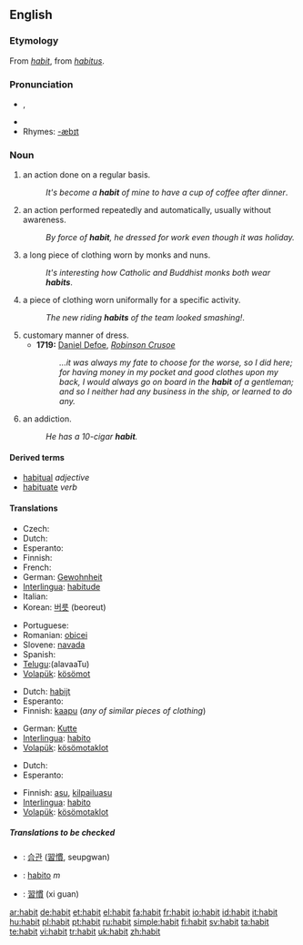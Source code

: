 {{wikipedia|dab=habit}}
==English==

===Etymology===
From {{OF.}} ''[[#French|habit]]'', from {{L.}} ''[[habitus]]''.

===Pronunciation===
*{{IPA|/ˈhæbɪt/}}, {{SAMPA|/"h{bIt/}}
*{{audio|en-us-habit.ogg|Audio (US)}}
*Rhymes: [[Rhymes:English:-æbɪt|-æbɪt]]

===Noun===
{{en-noun}}

# an action done on a regular basis.
#:''It's become a '''habit''' of mine to have a cup of coffee after dinner''.
# an action performed repeatedly and automatically, usually without awareness.
#:''By force of '''habit''', he dressed for work even though it was holiday.''
# a long piece of clothing worn by monks and nuns.
#:''It's interesting how Catholic and Buddhist monks both wear '''habits'''''.
# a piece of clothing worn uniformally for a specific activity.
#:''The new riding '''habits''' of the team looked smashing!''.
# customary manner of dress.
#* '''1719:''' [[w:Daniel Defoe|Daniel Defoe]], ''[[w:Robinson Crusoe|Robinson Crusoe]]''
#*: ''...it was always my fate to choose for the worse, so I did here; for having money in my pocket and good clothes upon my back, I would always go on board in the '''habit''' of a gentleman; and so I neither had any business in the ship, or learned to do any.''
# an addiction.
#:''He has a 10-cigar '''habit'''.''

====Derived terms====
*[[habitual]] ''adjective''
*[[habituate]] ''verb''

====Translations====
{{trans-top|an action done on a regular basis}}
* Czech: {{t-|cs|návyk|m}}
* Dutch: {{t+|nl|gewoonte|f}}
* Esperanto: {{t-|eo|kutimo|xs=Esperanto}}
* Finnish: {{t+|fi|tapa}}
* French: {{t+|fr|habitude|f}}
* German: [[Gewohnheit]] {{f}}
* [[Interlingua]]: [[habitude]]
* Italian: {{t+|it|abitudine|f}}
* Korean: [[버릇]] (beoreut)
{{trans-mid}}
* Portuguese: {{t+|pt|hábito|m}}
* Romanian: [[obicei]] {{m}}
* Slovene: [[navada]] {{f}}
* Spanish: {{t+|es|costumbre|m}}
* [[Telugu]]:{{t|te|అలవాటు}}(alavaaTu)
* [[Volapük]]: [[kösömot]]
{{trans-bottom}}

{{trans-top|a long piece of clothing worn by monks and nuns}}
* Dutch: [[habijt]] {{n}}
* Esperanto: {{t-|eo|vesto|xs=Esperanto}}
* Finnish: [[kaapu]] (''any of similar pieces of clothing'')
{{trans-mid}}
* German: [[Kutte]]
* [[Interlingua]]: [[habito]]
* [[Volapük]]: [[kösömotaklot]]
{{trans-bottom}}

{{trans-top|a piece of clothing worn uniformally for a specific activity}}
* Dutch: {{t+|nl|uniform}}
* Esperanto: {{t-|eo|vesto|xs=Esperanto}}
{{trans-mid}}
* Finnish: [[asu#Finnish|asu]], [[kilpailuasu]]
* [[Interlingua]]: [[habito]]
* [[Volapük]]: [[kösömotaklot]]
{{trans-bottom}}

=====Translations to be checked=====
{{checktrans}}
{{top}}
*{{ttbc|Korean}}: [[습관]] ([[習慣]], seupgwan)
{{mid}}
*{{ttbc|Spanish}}: [[habito]] ''m''
*{{ttbc|Chinese}}: [[習慣]] (xi guan)
{{bottom}}

[[ar:habit]]
[[de:habit]]
[[et:habit]]
[[el:habit]]
[[fa:habit]]
[[fr:habit]]
[[io:habit]]
[[id:habit]]
[[it:habit]]
[[hu:habit]]
[[pl:habit]]
[[pt:habit]]
[[ru:habit]]
[[simple:habit]]
[[fi:habit]]
[[sv:habit]]
[[ta:habit]]
[[te:habit]]
[[vi:habit]]
[[tr:habit]]
[[uk:habit]]
[[zh:habit]]
